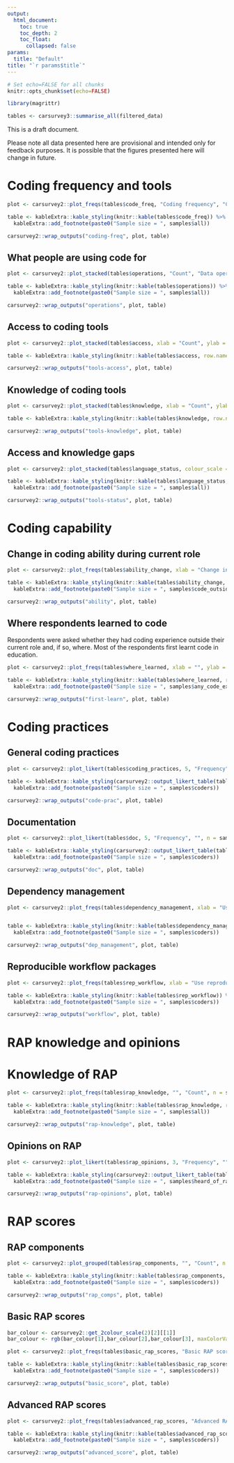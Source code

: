 ```yaml
---
output:
  html_document:
    toc: true
    toc_depth: 2
    toc_float: 
      collapsed: false
params: 
  title: "Default"
title: "`r params$title`"
---
```


```r
# Set echo=FALSE for all chunks
knitr::opts_chunk$set(echo=FALSE)

library(magrittr)

tables <- carsurvey3::summarise_all(filtered_data)

```

This is a draft document. 

Please note all data presented here are provisional and intended only for feedback purposes. It is possible that the figures presented here will change in future. 


# Coding frequency and tools

```r
plot <- carsurvey2::plot_freqs(tables$code_freq, "Coding frequency", "Count", n = samples$all, font_size = 14, width = 600)

table <- kableExtra::kable_styling(knitr::kable(tables$code_freq)) %>% 
  kableExtra::add_footnote(paste0("Sample size = ", samples$all))

carsurvey2::wrap_outputs("coding-freq", plot, table)

```

## What people are using code for 

```r
plot <- carsurvey2::plot_stacked(tables$operations, "Count", "Data operation", n = samples$all, font_size = 14, width = 600)

table <- kableExtra::kable_styling(knitr::kable(tables$operations)) %>% 
  kableExtra::add_footnote(paste0("Sample size = ", samples$all))

carsurvey2::wrap_outputs("operations", plot, table)
```

## Access to coding tools

```r
plot <- carsurvey2::plot_stacked(tables$access, xlab = "Count", ylab = "Programming tool", n = samples$all, colour_scale = "3scale", font_size = 14, width = 600)

table <- kableExtra::kable_styling(knitr::kable(tables$access, row.names = FALSE)) %>%  kableExtra::add_footnote(paste0("Sample size = ", samples$all))

carsurvey2::wrap_outputs("tools-access", plot, table)
```

## Knowledge of coding tools

```r
plot <- carsurvey2::plot_stacked(tables$knowledge, xlab = "Count", ylab = "Programming tool", n = samples$all, colour_scale = "3scale", font_size = 14, width = 600)

table <- kableExtra::kable_styling(knitr::kable(tables$knowledge, row.names = FALSE)) %>%  kableExtra::add_footnote(paste0("Sample size = ", samples$all))

carsurvey2::wrap_outputs("tools-knowledge", plot, table)
```

## Access and knowledge gaps

```r

plot <- carsurvey2::plot_stacked(tables$language_status, colour_scale = "3scale", xlab = "Count", ylab = "Programming tool", n = samples$all, font_size = 14, width = 700)

table <- kableExtra::kable_styling(knitr::kable(tables$language_status, row.names = FALSE)) %>%
  kableExtra::add_footnote(paste0("Sample size = ", samples$all))

carsurvey2::wrap_outputs("tools-status", plot, table)

```


# Coding capability

## Change in coding ability during current role

``` r
plot <- carsurvey2::plot_freqs(tables$ability_change, xlab = "Change in ability", ylab = "Count", n = samples$code_outside_current_role, break_q_names_col = "Ability Change", font_size = 14, width = 600)

table <- kableExtra::kable_styling(knitr::kable(tables$ability_change, row.names = FALSE)) %>% 
  kableExtra::add_footnote(paste0("Sample size = ", samples$code_outside_current_role))

carsurvey2::wrap_outputs("ability", plot, table)

```

## Where respondents learned to code

Respondents were asked whether they had coding experience outside their current role and, if so, where. Most of the respondents first learnt code in education.

``` r

plot <- carsurvey2::plot_freqs(tables$where_learned, xlab = "", ylab = "Count", n = samples$any_code_experience, break_q_names_col = "First coding experience", orientation = "h", font_size = 14, width = 600)

table <- kableExtra::kable_styling(knitr::kable(tables$where_learned, row.names = FALSE)) %>% 
  kableExtra::add_footnote(paste0("Sample size = ", samples$any_code_experience))

carsurvey2::wrap_outputs("first-learn", plot, table)

```


# Coding practices


## General coding practices

```r
plot <- carsurvey2::plot_likert(tables$coding_practices, 5, "Frequency", "", n = samples$coders, neutral_mid = FALSE, font_size = 14, height = 1000, width = 700, break_q_names_col = "Question", max_lines = 3)

table <- kableExtra::kable_styling(carsurvey2::output_likert_table(tables$coding_practices)) %>% 
  kableExtra::add_footnote(paste0("Sample size = ", samples$coders))

carsurvey2::wrap_outputs("code-prac", plot, table)

```


## Documentation


```r
plot <- carsurvey2::plot_likert(tables$doc, 5, "Frequency", "", n = samples$coders, neutral_mid = FALSE, font_size = 14, height = 700, width = 700, break_q_names_col = "Question")

table <- kableExtra::kable_styling(carsurvey2::output_likert_table(tables$doc)) %>% 
  kableExtra::add_footnote(paste0("Sample size = ", samples$coders))

carsurvey2::wrap_outputs("doc", plot, table)

```


## Dependency management

```r

plot <- carsurvey2::plot_freqs(tables$dependency_management, xlab = "Use dependency management software", ylab = "count", n = samples$coders, break_q_names_col = "Use dependency management software", font_size = 14, width = 600)


table <- kableExtra::kable_styling(knitr::kable(tables$dependency_management)) %>% 
  kableExtra::add_footnote(paste0("Sample size = ", samples$coders))

carsurvey2::wrap_outputs("dep_management", plot, table)

```


## Reproducible workflow packages


``` r

plot <- carsurvey2::plot_freqs(tables$rep_workflow, xlab = "Use reproducible workflows packages", ylab = "count", n = samples$coders, break_q_names_col = "Use reproducible workflow packages", font_size = 14, width = 600)

table <- kableExtra::kable_styling(knitr::kable(tables$rep_workflow)) %>% 
  kableExtra::add_footnote(paste0("Sample size = ", samples$coders))

carsurvey2::wrap_outputs("workflow", plot, table)

```


# RAP knowledge and opinions

# Knowledge of RAP

```r
plot <- carsurvey2::plot_freqs(tables$rap_knowledge, "", "Count", n = samples$all, font_size = 14, orientation = "h", break_q_names_col = "RAP champion knowledge", max_lines = 3, width = 600)

table <- kableExtra::kable_styling(knitr::kable(tables$rap_knowledge, row.names = FALSE)) %>% 
  kableExtra::add_footnote(paste0("Sample size = ", samples$all))

carsurvey2::wrap_outputs("rap-knowledge", plot, table)

```


## Opinions on RAP

```r
plot <- carsurvey2::plot_likert(tables$rap_opinions, 3, "Frequency", "", n = samples$heard_of_rap, font_size = 14, height = 700, width = 700, break_q_names_col = "Question")

table <- kableExtra::kable_styling(carsurvey2::output_likert_table(tables$rap_opinions)) %>% 
  kableExtra::add_footnote(paste0("Sample size = ", samples$heard_of_rap))

carsurvey2::wrap_outputs("rap-opinions", plot, table)

```


# RAP scores

## RAP components

```r
plot <- carsurvey2::plot_grouped(tables$rap_components, "", "Count", n = samples$coders, orientation = "h", font_size = 14, width = 600)

table <- kableExtra::kable_styling(knitr::kable(tables$rap_components, row.names = FALSE)) %>% 
  kableExtra::add_footnote(paste0("Sample size = ", samples$coders))

carsurvey2::wrap_outputs("rap_comps", plot, table)

```


## Basic RAP scores

```r

bar_colour <- carsurvey2::get_2colour_scale(2)[2][[1]]
bar_colour <- rgb(bar_colour[1],bar_colour[2],bar_colour[3], maxColorValue = 255)

plot <- carsurvey2::plot_freqs(tables$basic_rap_scores, "Basic RAP score", "Count", bar_colour = bar_colour, n = samples$coders, font_size = 14, width = 600)

table <- kableExtra::kable_styling(knitr::kable(tables$basic_rap_scores, row.names = FALSE)) %>% 
  kableExtra::add_footnote(paste0("Sample size = ", samples$coders))

carsurvey2::wrap_outputs("basic_score", plot, table)

```


## Advanced RAP scores

```r

plot <- carsurvey2::plot_freqs(tables$advanced_rap_scores, "Advanced RAP score", "Count", n = samples$coders, font_size = 14, width = 600)

table <- kableExtra::kable_styling(knitr::kable(tables$advanced_rap_scores, row.names = FALSE)) %>% 
  kableExtra::add_footnote(paste0("Sample size = ", samples$coders))

carsurvey2::wrap_outputs("advanced_score", plot, table)

```
